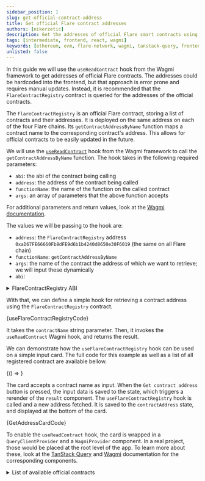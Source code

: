 ```yaml
---
sidebar_position: 1
slug: get-official-contract-address
title: Get official Flare contract addresses
authors: [nikerzetic]
description: Get the addresses of official Flare smart contracts using Wagmi and the FlareContractRegistry.
tags: [intermediate, frontend, react, wagmi]
keywords: [ethereum, evm, flare-network, wagmi, tanstack-query, frontend, react]
unlisted: false
---
```



In this guide we will use the `useReadContract` hook from the Wagmi framework to get addresses of official Flare contracts.
The addresses could be hardcoded into the frontend, but that approach is error prone and requires manual updates.
Instead, it is recommended that the `FlareContractRegistry` contract is queried for the addresses of the official contracts.

The `FlareContractRegistry` is an official Flare contract, storing a list of contracts and their addresses.
It is deployed on the same address on each of the four Flare chains.
Its `getContractAddressByName` function maps a contract name to the corresponding contract's address.
This allows for official contracts to be easily updated in the future.

We will use the [`useReadContract`](https://wagmi.sh/react/api/hooks/useReadContract) hook from the Wagmi framework to call the `getContractAddressByName` function.
The hook takes in the following required parameters:

- `abi`: the abi of the contract being calling
- `address`: the address of the contract being called
- `functionName`: the name of the function on the called contract
- `args`: an array of parameters that the above function accepts

For additional parameters and return values, look at the [Wagmi documentation](https://wagmi.sh/react/api/hooks/useReadContract).

The values we will be passing to the hook are:

- `address`: the `FlareContractRegistry` address `0xaD67FE66660Fb8dFE9d6b1b4240d8650e30F6019` (the same on all Flare chain)
- `functionName`: `getContractAddressByName`
- `args`: the name of the contract the address of which we want to retrieve; we will input these dynamically
- `abi`:

<details>
  <summary>FlareContractRegistry ABI</summary>
  <CodeBlock language="ts">{FlareContractRegistryAbi}</CodeBlock>
</details>

With that, we can define a simple hook for retrieving a contract address using the `FlareContractRegistry` contract.

<CodeBlock language="tsx" title="useFlareContractRegistry.tsx">
  {useFlareContractRegistryCode}
</CodeBlock>

It takes the `contractName` string parameter.
Then, it invokes the `useReadContract` Wagmi hook, and returns the result.

We can demonstrate how the `useFlareContractRegistry` hook can be used on a simple input card.
The full code for this example as well as a list of all registered contract are available bellow.

<BrowserOnly>{() => <GetAddressApp />}</BrowserOnly>

The card accepts a contract name as input.
When the `Get contract address` button is pressed, the input data is saved to the state, which triggers a rerender of the `result` component.
The `useFlareContractRegistry` hook is called and a new address fetched.
It is saved to the `contractAddress` state, and displayed at the bottom of the card.

<CodeBlock language="tsx" title="GetAddressCard.tsx">
  {GetAddressCardCode}
</CodeBlock>

To enable the `useReadContract` hook, the card is wrapped in a `QueryClientProvider` and a `WagmiProvider` component.
In a real project, those would be placed at the root level of the app.
To learn more about these, look at the [TanStack Query](https://tanstack.com/query/latest/docs/framework/react/reference/QueryClientProvider) and [Wagmi](https://wagmi.sh/react/api/WagmiProvider) documentation for the corresponding components.

<details >

<summary>List of available official contracts</summary>

<BrowserOnly>{() => <AllOfficialContractsTableApp />}</BrowserOnly>

This list is also prepared dynamically.
The contract names are fetched from the `FlareContractRegistry`, by calling its `getAllContracts` function.

<CodeBlock language="tsx">
{ContractsListCode}
</CodeBlock>
</details>
